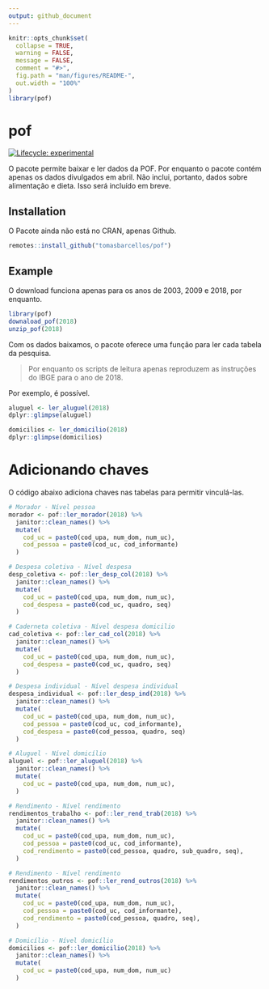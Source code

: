 ```yaml
---
output: github_document
---
```


<!-- README.md is generated from README.Rmd. Please edit that file -->

```r
knitr::opts_chunk$set(
  collapse = TRUE,
  warning = FALSE,
  message = FALSE,
  comment = "#>",
  fig.path = "man/figures/README-",
  out.width = "100%"
)
library(pof)
```

# pof

<!-- badges: start -->
[![Lifecycle: experimental](https://img.shields.io/badge/lifecycle-experimental-orange.svg)](https://www.tidyverse.org/lifecycle/#experimental)
<!-- badges: end -->

O pacote permite baixar e ler dados da POF. 
Por enquanto o pacote contém apenas os dados divulgados em abril. 
Não inclui, portanto, dados sobre alimentação e dieta. 
Isso será incluído em breve.

## Installation

O Pacote ainda não está no CRAN, apenas Github.

``` r
remotes::install_github("tomasbarcellos/pof")
```

## Example

O download funciona apenas para os anos de 2003, 2009 e 2018, por enquanto.

```r
library(pof)
downaload_pof(2018)
unzip_pof(2018)
```

Com os dados baixamos, o pacote oferece uma função para ler cada tabela
da pesquisa. 

> Por enquanto os scripts de leitura apenas reproduzem as instruções
do IBGE para o ano de 2018.

Por exemplo, é possível.

```r
aluguel <- ler_aluguel(2018)
dplyr::glimpse(aluguel)

domicilios <- ler_domicilio(2018)
dplyr::glimpse(domicilios)
```

# Adicionando chaves

O código abaixo adiciona chaves nas tabelas para permitir vinculá-las.

```r
# Morador - Nível pessoa
morador <- pof::ler_morador(2018) %>% 
  janitor::clean_names() %>% 
  mutate(
    cod_uc = paste0(cod_upa, num_dom, num_uc),
    cod_pessoa = paste0(cod_uc, cod_informante)
  )

# Despesa coletiva - Nível despesa
desp_coletiva <- pof::ler_desp_col(2018) %>% 
  janitor::clean_names() %>% 
  mutate(
    cod_uc = paste0(cod_upa, num_dom, num_uc),
    cod_despesa = paste0(cod_uc, quadro, seq)
  )

# Caderneta coletiva - Nível despesa domicilio
cad_coletiva <- pof::ler_cad_col(2018) %>% 
  janitor::clean_names() %>% 
  mutate(
    cod_uc = paste0(cod_upa, num_dom, num_uc),
    cod_despesa = paste0(cod_uc, quadro, seq)
  )

# Despesa individual - Nível despesa individual
despesa_individual <- pof::ler_desp_ind(2018) %>% 
  janitor::clean_names() %>% 
  mutate(
    cod_uc = paste0(cod_upa, num_dom, num_uc),
    cod_pessoa = paste0(cod_uc, cod_informante),
    cod_despesa = paste0(cod_pessoa, quadro, seq)
  )

# Aluguel - Nível domicílio
aluguel <- pof::ler_aluguel(2018) %>% 
  janitor::clean_names() %>% 
  mutate(
    cod_uc = paste0(cod_upa, num_dom, num_uc),
  )

# Rendimento - Nível rendimento
rendimentos_trabalho <- pof::ler_rend_trab(2018) %>% 
  janitor::clean_names() %>% 
  mutate(
    cod_uc = paste0(cod_upa, num_dom, num_uc),
    cod_pessoa = paste0(cod_uc, cod_informante),
    cod_rendimento = paste0(cod_pessoa, quadro, sub_quadro, seq),
  )

# Rendimento - Nível rendimento
rendimentos_outros <- pof::ler_rend_outros(2018) %>% 
  janitor::clean_names() %>% 
  mutate(
    cod_uc = paste0(cod_upa, num_dom, num_uc),
    cod_pessoa = paste0(cod_uc, cod_informante),
    cod_rendimento = paste0(cod_pessoa, quadro, seq),
  ) 

# Domicílio - Nível domicílio
domicilios <- pof::ler_domicilio(2018) %>% 
  janitor::clean_names() %>% 
  mutate(
    cod_uc = paste0(cod_upa, num_dom, num_uc)
  )
```




